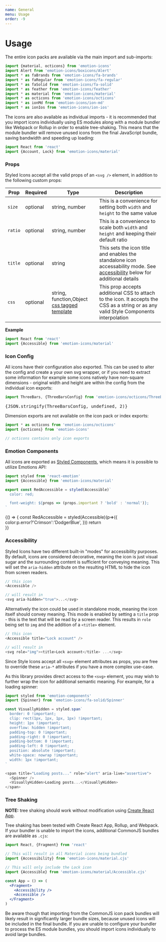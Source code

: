 ```yaml
---
name: General
menu: Usage
order: -9
---
```



# Usage



The entire icon packs are available via the main import and sub-imports:

```jsx
import {material, octicons} from 'emotion-icons'
import Alert from 'emotion-icons/boxicons/Alert'
import * as faBrands from 'emotion-icons/fa-brands'
import * as faRegular from 'emotion-icons/fa-regular'
import * as faSolid from 'emotion-icons/fa-solid'
import * as feather from 'emotion-icons/feather'
import * as material from 'emotion-icons/material'
import * as octicons from 'emotion-icons/octicons'
import * as ionMd from 'emotion-icons/ion-md'
import * as ionIos from 'emotion-icons/ion-ios'

```

The icons are also available as individual imports - it is recommended that you import icons individually using ES modules along with a module bundler like Webpack or Rollup in order to enable tree-shaking. This means that the module bundler will remove unused icons from the final JavaScript bundle, saving bandwidth and speeding up loading:

```jsx
import React from 'react'
import {Account, Lock} from 'emotion-icons/material'
```
<Playground> 
    <Accessible />
    <Accessibility />
</Playground> 


### Props

Styled Icons accept all the valid props of an `<svg />` element, in addition to the following custom props:

| Prop    | Required | Type                                                                                            | Description                                                                                                                                   |
| ------- | -------- | ----------------------------------------------------------------------------------------------- | --------------------------------------------------------------------------------------------------------------------------------------------- |
| `size`  | optional | string, number                                                                                  | This is a convenience for setting both `width` and `height` to the same value                                                                 |
| `ratio`  | optional | string, number                                                                                  | This is a convenience to scale both `width` and `height` and keeping their default ratio                                                         |
| `title` | optional | string                                                                                          | This sets the icon title and enables the standalone icon accessability mode. See [accessibility](#accessibility) below for additional details |
| `css`   | optional | string, function,Object [css tagged template](https://emotion.sh/docs/api#css) | This prop accepts additional CSS to attach to the icon. It accepts the CSS as a string or as any valid Style Components interpolation         |


**Example**

```jsx
import React from 'react'
import {Accessible} from 'emotion-icons/material'
```
<Playground> 
 <Accessible size={48} title="Unlock account" css="color: red;" />
</Playground> 

### Icon Config

All icons have their configuration also exported. This can be used to alter the config and create a your own svg wrapper, 
or if you need to extract some information for example
some icons natively have non-square dimensions - original width and height are within the config from the individual icon exports:

```jsx
import ThreeBars, {ThreeBarsConfig} from 'emotion-icons/octicons/ThreeBars'
```
<Playground> 
<ThreeBars />
<pre>{JSON.stringify(ThreeBarsConfig, undefined, 2)}</pre>
  </Playground> 

Dimension exports are not available on the icon pack or index exports:

```jsx
import * as octicons from 'emotion-icons/octicons'
import {octicons} from 'emotion-icons'

// octicons contains only icon exports
```

### Emotion Components

All icons are exported as [Styled Components](https://emotion.sh/), which means it is possible to utilize Emotions API:

```jsx
import styled from 'react-emotion'
import {Accessible} from 'emotion-icons/material'

export const RedAccessible = styled(Accessible)`
  color: red;

  font-weight: ${props => (props.important ? 'bold' : 'normal')};
`
```
<Playground> 
 {() => {
const RedAccessible = styled(Accessible)(p=>({
color:p.error?'Crimson':'DodgerBlue',
}))
return <div><RedAccessible/> <RedAccessible error/></div>
 }}
  </Playground> 


### Accessibility

Styled Icons have two different built-in "modes" for accessibility purposes. By default, icons are considered decorative, meaning the icon is just visual sugar and the surrounding content is sufficient for conveying meaning. This will set the `aria-hidden` attribute on the resulting HTML to hide the icon from screen readers.

```javascript
// this icon
<Accessible />

// will result in
<svg aria-hidden="true">...</svg>
```

Alternatively the icon could be used in standalone mode, meaning the icon itself should convey meaning. This mode is enabled by setting a `title` prop - this is the text that will be read by a screen reader. This results in `role` being set to `img` and the addition of a `<title>` element.

```javascript
// this icon
<Accessible title="Lock account" />

// will result in
<svg role="img"><title>Lock account</title> ...</svg>
```

Since Style Icons accept all `<svg>` element attributes as props, you are free to override these `aria-*` attributes if you have a more complex use-case.

As this library provides direct access to the `<svg>` element, you may wish to further wrap the icon for additional semantic meaning. For example, for a loading spinner:

```javascript
import styled from 'emotion-components'
import {Spinner} from 'emotion-icons/fa-solid/Spinner'

const VisuallyHidden = styled.span`
  border: 0 !important;
  clip: rect(1px, 1px, 1px, 1px) !important;
  height: 1px !important;
  overflow: hidden !important;
  padding-top: 0 !important;
  padding-right: 0 !important;
  padding-bottom: 0 !important;
  padding-left: 0 !important;
  position: absolute !important;
  white-space: nowrap !important;
  width: 1px !important;
`

<span title="Loading posts..." role="alert" aria-live="assertive">
  <Spinner />
  <VisuallyHidden>Loading posts...</VisuallyHidden>
</span>
```

### Tree Shaking

**NOTE:** tree shaking should work without modification using [Create React App](https://github.com/facebook/create-react-app).

Tree shaking has been tested with Create React App, Rollup, and Webpack. If your bundler is unable to import the icons, additional CommonJS bundles are available as `.cjs`:

```jsx
import React, {Fragment} from 'react'

// This will result in all Material icons being bundled
import {Accessibility} from 'emotion-icons/material.cjs'

// This will only include the Lock icon
import {Accessible} from 'emotion-icons/material/Accessible.cjs'

const App = () => (
  <Fragment>
    <Accessibility />
    <Accessible />
  </Fragment>
)
```

Be aware though that importing from the CommonJS icon pack bundles will likely result in significantly larger bundle sizes, because unused icons will be included in the final bundle. If you are unable to configure your bundler to process the ES module bundles, you should import icons individually to avoid large bundles.

